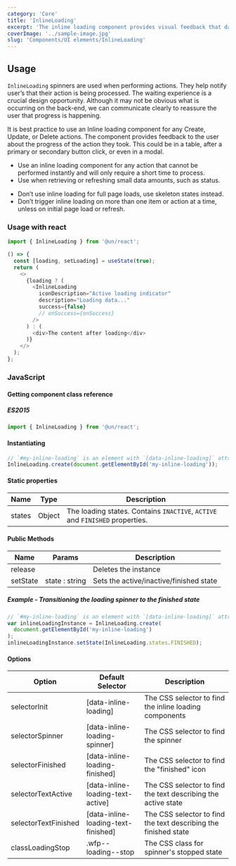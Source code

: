 ```yaml
---
category: 'Core'
title: 'InlineLoading'
excerpt: 'The inline loading component provides visual feedback that data is being processed.'
coverImage: '../sample-image.jpg'
slug: 'Components/UI elements/InlineLoading'
---
```


## Usage

`InlineLoading` spinners are used when performing actions. They help notify user’s that their action is being processed. The waiting experience is a crucial design opportunity. Although it may not be obvious what is occurring on the back-end, we can communicate clearly to reassure the user that progress is happening.

It is best practice to use an Inline loading component for any Create, Update, or Delete actions. The component provides feedback to the user about the progress of the action they took. This could be in a table, after a primary or secondary button click, or even in a modal.

<DoUse>

- Use an inline loading component for any action that cannot be performed instantly and will only require a short time to process.
- Use when retrieving or refreshing small data amounts, such as status.

</DoUse>

<DoNotUse>

- Don’t use inline loading for full page loads, use skeleton states instead.
- Don’t trigger inline loading on more than one item or action at a time, unless on initial page load or refresh.

</DoNotUse>

### Usage with react

```js
import { InlineLoading } from '@un/react';
```

```js live
() => {
  const [loading, setLoading] = useState(true);
  return (
    <>
      {loading ? (
        <InlineLoading
          iconDescription="Active loading indicator"
          description="Loading data..."
          success={false}
          // onSuccess={onSuccess}
        />
      ) : (
        <div>The content after loading</div>
      )}
    </>
  );
};
```

### JavaScript

#### Getting component class reference

##### ES2015

```javascript
import { InlineLoading } from '@un/react';
```

#### Instantiating

```javascript
// `#my-inline-loading` is an element with `[data-inline-loading]` attribute
InlineLoading.create(document.getElementById('my-inline-loading'));
```

#### Static properties

| Name   | Type   | Description                                                                  |
| ------ | ------ | ---------------------------------------------------------------------------- |
| states | Object | The loading states. Contains `INACTIVE`, `ACTIVE` and `FINISHED` properties. |

#### Public Methods

| Name     | Params         | Description                             |
| -------- | -------------- | --------------------------------------- |
| release  |                | Deletes the instance                    |
| setState | state : string | Sets the active/inactive/finished state |

##### Example - Transitioning the loading spinner to the finished state

```javascript
// `#my-inline-loading` is an element with `[data-inline-loading]` attribute
var inlineLoadingInstance = InlineLoading.create(
  document.getElementById('my-inline-loading')
);
inlineLoadingInstance.setState(InlineLoading.states.FINISHED);
```

#### Options

| Option               | Default Selector                    | Description                                                     |
| -------------------- | ----------------------------------- | --------------------------------------------------------------- |
| selectorInit         | [data-inline-loading]               | The CSS selector to find the inline loading components          |
| selectorSpinner      | [data-inline-loading-spinner]       | The CSS selector to find the spinner                            |
| selectorFinished     | [data-inline-loading-finished]      | The CSS selector to find the "finished" icon                    |
| selectorTextActive   | [data-inline-loading-text-active]   | The CSS selector to find the text describing the active state   |
| selectorTextFinished | [data-inline-loading-text-finished] | The CSS selector to find the text describing the finished state |
| classLoadingStop     | .wfp--loading--stop                 | The CSS class for spinner's stopped state                       |
